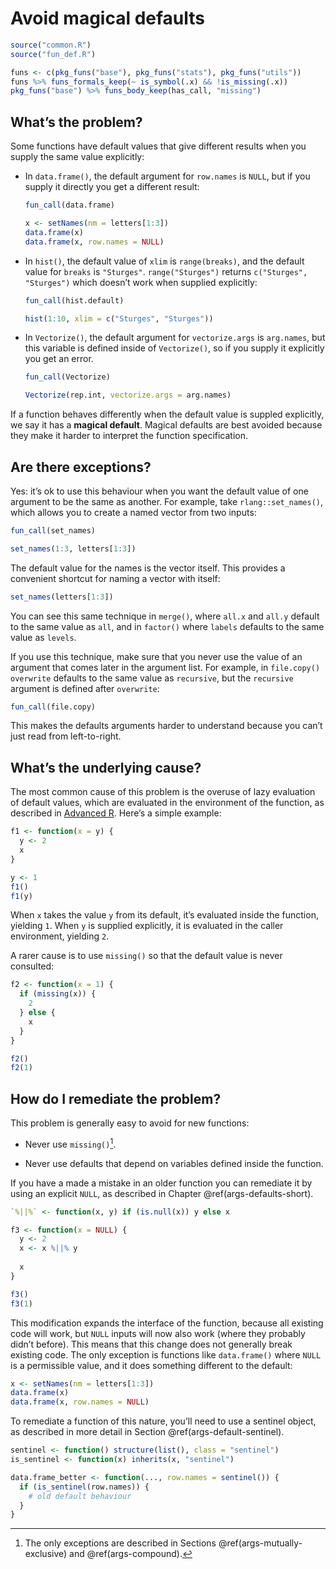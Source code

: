 # Avoid magical defaults {#args-magical-defaults}

```r
source("common.R")
source("fun_def.R")
```

```r
funs <- c(pkg_funs("base"), pkg_funs("stats"), pkg_funs("utils"))
funs %>% funs_formals_keep(~ is_symbol(.x) && !is_missing(.x))
pkg_funs("base") %>% funs_body_keep(has_call, "missing")
```

## What's the problem?

Some functions have default values that give different results when you supply the same value explicitly:

*   In `data.frame()`, the default argument for `row.names` is `NULL`, but
    if you supply it directly you get a different result:

    ```r
    fun_call(data.frame)
    
    x <- setNames(nm = letters[1:3])
    data.frame(x)
    data.frame(x, row.names = NULL)
    ```
    
*   In `hist()`, the default value of `xlim` is `range(breaks)`, and the
    default value for `breaks` is `"Sturges"`. `range("Sturges")` returns 
    `c("Sturges", "Sturges")` which doesn't work when supplied explicitly:
    
    ```r
    fun_call(hist.default)
    
    hist(1:10, xlim = c("Sturges", "Sturges"))
    ```

*   In `Vectorize()`, the default argument for `vectorize.args` is `arg.names`, 
    but this variable is defined inside of `Vectorize()`, so if you supply it
    explicitly you get an error.

    ```r
    fun_call(Vectorize)
    
    Vectorize(rep.int, vectorize.args = arg.names)
    ```

If a function behaves differently when the default value is suppled explicitly, we say it has a __magical default__. Magical defaults are best avoided because they make it harder to interpret the function specification.

## Are there exceptions?

Yes: it's ok to use this behaviour when you want the default value of one argument to be the same as another. For example, take `rlang::set_names()`, which allows you to create a named vector from two inputs:

```r
fun_call(set_names)

set_names(1:3, letters[1:3])
```

The default value for the names is the vector itself. This provides a convenient shortcut for naming a vector with itself:

```r
set_names(letters[1:3])
```

You can see this same technique in `merge()`, where `all.x` and `all.y` default to the same value as `all`, and in `factor()` where `labels` defaults to the same value as `levels`.

If you use this technique, make sure that you never use the value of an argument that comes later in the argument list. For example, in `file.copy()` `overwrite` defaults to the same value as `recursive`, but the `recursive` argument is defined after `overwrite`:

```r
fun_call(file.copy)
```

This makes the defaults arguments harder to understand because you can't just read from left-to-right.

## What's the underlying cause?

The most common cause of this problem is the overuse of lazy evaluation of default values, which are evaluated in the environment of the function, as described in [Advanced R](https://adv-r.hadley.nz/functions.html#default-arguments). Here's a simple example:

```r
f1 <- function(x = y) {
  y <- 2
  x
}

y <- 1
f1()
f1(y)
```

When `x` takes the value `y` from its default, it's evaluated inside the function, yielding `1`. When `y` is supplied explicitly, it is evaluated in the caller environment, yielding `2`.

A rarer cause is to use `missing()` so that the default value is never consulted:

```r
f2 <- function(x = 1) {
  if (missing(x)) {
    2
  } else {
    x
  }
}

f2()
f2(1)
```

## How do I remediate the problem?

This problem is generally easy to avoid for new functions:

* Never use `missing()`[^missing-exceptions].
  
* Never use defaults that depend on variables defined inside the function.

[^missing-exceptions]: The only exceptions are described in Sections \@ref(args-mutually-exclusive) and \@ref(args-compound).

If you have a made a mistake in an older function you can remediate it by using an explicit `NULL`, as described in Chapter \@ref(args-defaults-short).

```r
`%||%` <- function(x, y) if (is.null(x)) y else x

f3 <- function(x = NULL) {
  y <- 2
  x <- x %||% y
  
  x
}

f3()
f3(1)
```

This modification expands the interface of the function, because all existing code will work, but `NULL` inputs will now also work (where they probably didn't before). This means that this change does not generally break existing code. The only exception is functions like `data.frame()` where `NULL` is a permissible value, and it does something different to the default:

```r
x <- setNames(nm = letters[1:3])
data.frame(x)
data.frame(x, row.names = NULL)
```

To remediate a function of this nature, you'll need to use a sentinel object, as described in more detail in Section \@ref(args-default-sentinel).

```r
sentinel <- function() structure(list(), class = "sentinel")
is_sentinel <- function(x) inherits(x, "sentinel")

data.frame_better <- function(..., row.names = sentinel()) {
  if (is_sentinel(row.names)) {
    # old default behaviour
  }
}
```
